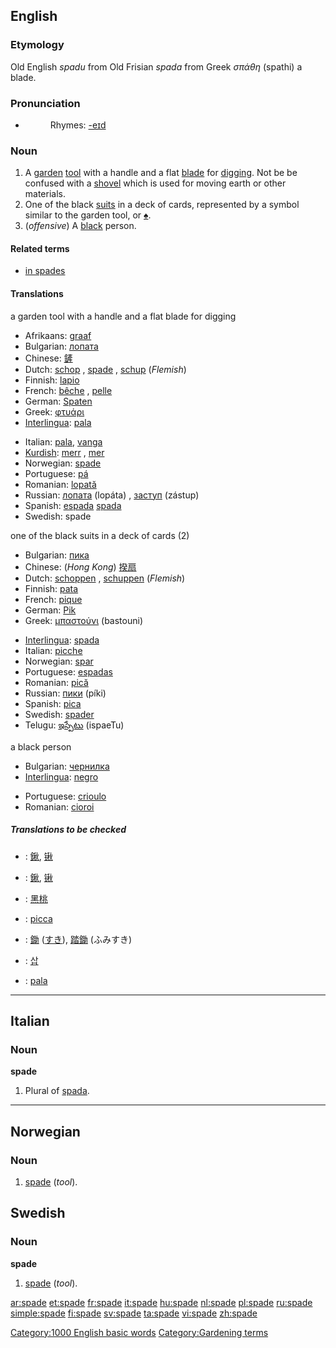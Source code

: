 ==English==

===Etymology===
Old English ''spadu'' from Old Frisian ''spada'' from Greek ''σπάθη'' (spathi) a blade.

===Pronunciation===
*{{audio|en-us-spade.ogg|Audio (US)}}
*:Rhymes: [[Rhymes:English:-eɪd|-eɪd]]

===Noun===
{{en-noun}}

# A [[garden]] [[tool]] with a handle and a flat [[blade]] for [[dig]]ging. Not be be confused with a [[shovel]] which is used for moving earth or other materials.
# One of the black [[suit]]s in a deck of cards, represented by a symbol similar to the garden tool, or [[♠]].
# (''offensive'') A [[black]] person.

====Related terms====
*[[in spades]]

====Translations====
;a garden tool with a handle and a flat blade for digging
{{top}}
*Afrikaans: [[graaf]]
*Bulgarian: [[лопата]] {{f}}
*Chinese: [[鏟]]
*Dutch: [[schop]] {{f}}, [[#Dutch|spade]] {{f}}, [[schup]] {{f}} (''Flemish'')
*Finnish: [[lapio]]
*French: [[bêche]] {{f}}, [[pelle]] {{f}}
*German: [[Spaten]]
*Greek: [[φτυάρι]] {{n}}
*[[Interlingua]]: [[pala]]
{{mid}}
*Italian: [[pala]], [[vanga]] {{f}}
*[[Kurdish]]: [[merr]] {{f}}, [[mer]] {{f}}
*Norwegian: [[#Norwegian|spade]] {{m}}
*Portuguese: [[pá]] {{f}}
*Romanian: [[lopată]] {{f}}
*Russian: [[лопата]] (lopáta) {{f}}, [[заступ]] (zástup) {{m}}
*Spanish: [[espada]] {{f}} [[spada]] {{f}}
*Swedish: spade {{c}}
{{bottom}}

;one of the black suits in a deck of cards (2)
{{top}}
*Bulgarian: [[пика]] {{f}}
*Chinese: (''Hong Kong'') [[揆扇]]
*Dutch: [[schoppen]] {{p}}, [[schuppen]] {{p}} (''Flemish'')
*Finnish: [[pata]]
*French: [[pique]] {{f}}
*German: [[Pik]]
*Greek: [[μπαστούνι]] (bastouni) {{n}}
{{mid}}
*[[Interlingua]]: [[spada]]
*Italian: [[picche]]
*Norwegian: [[spar]] {{m}}
*Portuguese: [[espadas]] {{f}} {{p}}
*Romanian: [[pică]] {{f}}
*Russian: [[пики]] (píki) {{p}}
*Spanish: [[pica]]
*Swedish: [[spader]] {{n}}
*Telugu: [[ఇస్పేటు]] (ispaeTu)
{{bottom}}

;a black person
{{top}}
*Bulgarian: [[чернилка]]
*[[Interlingua]]: [[negro]]
{{mid}}
*Portuguese: [[crioulo]] {{m}}
*Romanian: [[cioroi]] {{m}}
{{bottom}}

=====Translations to be checked=====
{{checktrans}}

*{{ttbc|Chinese Characters}}: [[鍬]], [[锹]]
*{{ttbc|Chinese}}: [[鍬]], [[锹]]
*{{ttbc|Chinese}}: [[黑桃]]
*{{ttbc|Interlingua}}: [[picca]]
*{{ttbc|Japanese}}: [[鋤]] ([[すき]]), [[踏鋤]] (ふみすき)
*{{ttbc|Korean}}: [[삽]]
*{{ttbc|Spanish}}: [[pala]] {{f}}

----

==Italian==

===Noun===
'''spade''' {{f}}

# Plural of [[spada]].

----

==Norwegian==

===Noun===
{{no-noun-m1|spad}}

# [[#English|spade]] (''tool'').

==Swedish==

===Noun===
'''spade''' {{c}}
{{sv-noun-reg-ar|2=spad}}

# [[#English|spade]] (''tool'').

[[Category:1000 English basic words]]
[[Category:Gardening terms]]

[[ar:spade]]
[[et:spade]]
[[fr:spade]]
[[it:spade]]
[[hu:spade]]
[[nl:spade]]
[[pl:spade]]
[[ru:spade]]
[[simple:spade]]
[[fi:spade]]
[[sv:spade]]
[[ta:spade]]
[[vi:spade]]
[[zh:spade]]